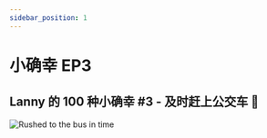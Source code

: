 ```yaml
---
sidebar_position: 1
---
```


# 小确幸 EP3


## Lanny 的 100 种小确幸 #3 - 及时赶上公交车 🚌

![Rushed to the bus in time](/img/universe/100/ep3.png)
